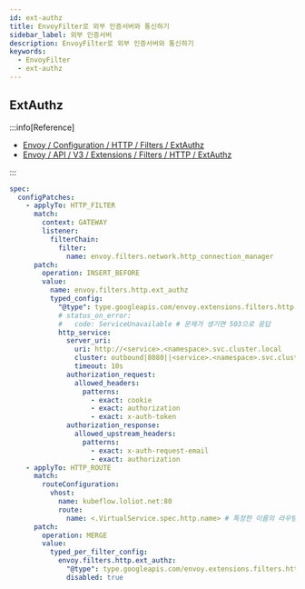 ```yaml
---
id: ext-authz
title: EnvoyFilter로 외부 인증서버와 통신하기
sidebar_label: 외부 인증서버
description: EnvoyFilter로 외부 인증서버와 통신하기
keywords:
  - EnvoyFilter
  - ext-authz
---
```


## ExtAuthz

:::info[Reference]

- [Envoy / Configuration / HTTP / Filters / ExtAuthz](https://www.envoyproxy.io/docs/envoy/latest/configuration/http/http_filters/ext_authz_filter)
- [Envoy / API / V3 / Extensions / Filters / HTTP / ExtAuthz](https://www.envoyproxy.io/docs/envoy/latest/api-v3/extensions/filters/http/ext_authz/v3/ext_authz.proto)

:::

```yaml
spec:
  configPatches:
    - applyTo: HTTP_FILTER
      match:
        context: GATEWAY
        listener:
          filterChain:
            filter:
              name: envoy.filters.network.http_connection_manager
      patch:
        operation: INSERT_BEFORE
        value:
          name: envoy.filters.http.ext_authz
          typed_config:
            "@type": type.googleapis.com/envoy.extensions.filters.http.ext_authz.v3.ExtAuthz
            # status_on_error:
            #   code: ServiceUnavailable # 문제가 생기면 503으로 응답
            http_service:
              server_uri:
                uri: http://<service>.<namespace>.svc.cluster.local
                cluster: outbound|8080||<service>.<namespace>.svc.cluster.local
                timeout: 10s
              authorization_request:
                allowed_headers:
                  patterns:
                    - exact: cookie
                    - exact: authorization
                    - exact: x-auth-token
              authorization_response:
                allowed_upstream_headers:
                  patterns:
                    - exact: x-auth-request-email
                    - exact: authorization
    - applyTo: HTTP_ROUTE
      match:
        routeConfiguration:
          vhost:
            name: kubeflow.loliot.net:80
            route:
              name: <.VirtualService.spec.http.name> # 특정한 이름의 라우팅에 대해 적용
      patch:
        operation: MERGE
        value:
          typed_per_filter_config:
            envoy.filters.http.ext_authz:
              "@type": type.googleapis.com/envoy.extensions.filters.http.ext_authz.v3.ExtAuthzPerRoute
              disabled: true
```

